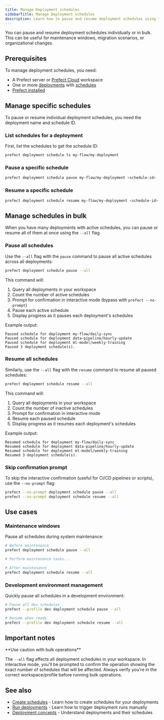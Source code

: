 ```yaml
---
title: Manage Deployment schedules
sidebarTitle: Manage Deployment schedules
description: Learn how to pause and resume deployment schedules using the Prefect CLI.
---
```


You can pause and resume deployment schedules individually or in bulk. 
This can be useful for maintenance windows, migration scenarios, or organizational changes.

## Prerequisites

To manage deployment schedules, you need:
- A Prefect server or [Prefect Cloud](/v3/get-started/quickstart) workspace
- One or more [deployments](/v3/how-to-guides/deployments/create-deployments) with [schedules](/v3/how-to-guides/deployments/create-schedules)
- [Prefect installed](/v3/get-started/install)

## Manage specific schedules

To pause or resume individual deployment schedules, you need the deployment name and schedule ID.

### List schedules for a deployment

First, list the schedules to get the schedule ID:

```bash
prefect deployment schedule ls my-flow/my-deployment
```

### Pause a specific schedule

```bash
prefect deployment schedule pause my-flow/my-deployment <schedule-id>
```

### Resume a specific schedule

```bash
prefect deployment schedule resume my-flow/my-deployment <schedule-id>
```

## Manage schedules in bulk

When you have many deployments with active schedules, you can pause or resume all of them at once using the `--all` flag.

### Pause all schedules

Use the `--all` flag with the `pause` command to pause all active schedules across all deployments:

```bash
prefect deployment schedule pause --all
```

This command will:
1. Query all deployments in your workspace
2. Count the number of active schedules
3. Prompt for confirmation in interactive mode (bypass with `prefect --no-prompt`)
4. Pause each active schedule
5. Display progress as it pauses each deployment's schedules

Example output:
```
Paused schedule for deployment my-flow/daily-sync
Paused schedule for deployment data-pipeline/hourly-update
Paused schedule for deployment ml-model/weekly-training
Paused 3 deployment schedule(s).
```

### Resume all schedules

Similarly, use the `--all` flag with the `resume` command to resume all paused schedules:

```bash
prefect deployment schedule resume --all
```

This command will:
1. Query all deployments in your workspace
2. Count the number of inactive schedules
3. Prompt for confirmation in interactive mode
4. Resume each paused schedule
5. Display progress as it resumes each deployment's schedules

Example output:
```
Resumed schedule for deployment my-flow/daily-sync
Resumed schedule for deployment data-pipeline/hourly-update
Resumed schedule for deployment ml-model/weekly-training
Resumed 3 deployment schedule(s).
```

### Skip confirmation prompt

To skip the interactive confirmation (useful for CI/CD pipelines or scripts), use the `--no-prompt` flag:

```bash
prefect --no-prompt deployment schedule pause --all
prefect --no-prompt deployment schedule resume --all
```

## Use cases

### Maintenance windows

Pause all schedules during system maintenance:

```bash
# Before maintenance
prefect deployment schedule pause --all

# Perform maintenance tasks...

# After maintenance
prefect deployment schedule resume --all
```

### Development environment management

Quickly pause all schedules in a development environment:

```bash
# Pause all dev schedules
prefect --profile dev deployment schedule pause --all

# Resume when ready
prefect --profile dev deployment schedule resume --all
```

## Important notes

<Warning>
**Use caution with bulk operations**

The `--all` flag affects all deployment schedules in your workspace. 
In interactive mode, you'll be prompted to confirm the operation showing the exact number of schedules that will be affected.
Always verify you're in the correct workspace/profile before running bulk operations.
</Warning>

## See also

- [Create schedules](/v3/how-to-guides/deployments/create-schedules) - Learn how to create schedules for your deployments
- [Run deployments](/v3/how-to-guides/deployments/run-deployments) - Learn how to trigger deployment runs manually
- [Deployment concepts](/v3/concepts/deployments) - Understand deployments and their schedules